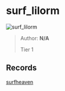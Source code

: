 
# surf_lilorm

![surf_lilorm](https://raw.githubusercontent.com/Sayt123/SurfMapPics/Maps-and-bonuses/csgo/surf_lilorm.jpg)

> Author: **N/A**
>
> Tier 1

## Records

[surfheaven](https://surfheaven.eu/map/surf_lilorm)
